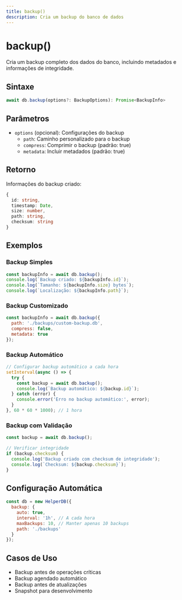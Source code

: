 ```yaml
---
title: backup()
description: Cria um backup do banco de dados
---
```


# backup()

Cria um backup completo dos dados do banco, incluindo metadados e informações de integridade.

## Sintaxe

```typescript
await db.backup(options?: BackupOptions): Promise<BackupInfo>
```

## Parâmetros

- `options` (opcional): Configurações do backup
  - `path`: Caminho personalizado para o backup
  - `compress`: Comprimir o backup (padrão: true)
  - `metadata`: Incluir metadados (padrão: true)

## Retorno

Informações do backup criado:
```typescript
{
  id: string,
  timestamp: Date,
  size: number,
  path: string,
  checksum: string
}
```

## Exemplos

### Backup Simples
```javascript
const backupInfo = await db.backup();
console.log(`Backup criado: ${backupInfo.id}`);
console.log(`Tamanho: ${backupInfo.size} bytes`);
console.log(`Localização: ${backupInfo.path}`);
```

### Backup Customizado
```javascript
const backupInfo = await db.backup({
  path: './backups/custom-backup.db',
  compress: false,
  metadata: true
});
```

### Backup Automático
```javascript
// Configurar backup automático a cada hora
setInterval(async () => {
  try {
    const backup = await db.backup();
    console.log(`Backup automático: ${backup.id}`);
  } catch (error) {
    console.error('Erro no backup automático:', error);
  }
}, 60 * 60 * 1000); // 1 hora
```

### Backup com Validação
```javascript
const backup = await db.backup();

// Verificar integridade
if (backup.checksum) {
  console.log('Backup criado com checksum de integridade');
  console.log(`Checksum: ${backup.checksum}`);
}
```

## Configuração Automática

```javascript
const db = new HelperDB({
  backup: {
    auto: true,
    interval: '1h', // A cada hora
    maxBackups: 10, // Manter apenas 10 backups
    path: './backups'
  }
});
```

## Casos de Uso

- Backup antes de operações críticas
- Backup agendado automático
- Backup antes de atualizações
- Snapshot para desenvolvimento